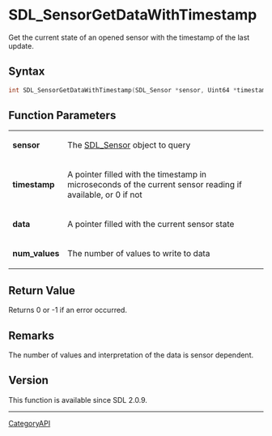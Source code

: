 = SDL_SensorGetDataWithTimestamp =

Get the current state of an opened sensor with the timestamp of the last update.

== Syntax ==

<syntaxhighlight lang='c'>
int SDL_SensorGetDataWithTimestamp(SDL_Sensor *sensor, Uint64 *timestamp, float *data, int num_values);
</syntaxhighlight>

== Function Parameters ==

{|
|'''sensor'''
|The [[SDL_Sensor]] object to query
|-
|'''timestamp'''
|A pointer filled with the timestamp in microseconds of the current sensor reading if available, or 0 if not
|-
|'''data'''
|A pointer filled with the current sensor state
|-
|'''num_values'''
|The number of values to write to data
|}

== Return Value ==

Returns 0 or -1 if an error occurred.

== Remarks ==

The number of values and interpretation of the data is sensor dependent.

== Version ==

This function is available since SDL 2.0.9.

----
[[CategoryAPI]]


